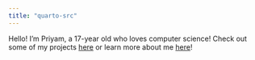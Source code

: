 ```yaml
---
title: "quarto-src"
---
```


Hello! I'm Priyam, a 17-year old who loves computer science! Check out some of my projects [here](/projects.html) or learn more about me [here](/about.html)!
